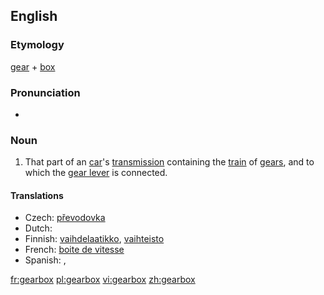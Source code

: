 ==English==

===Etymology===
[[gear]] + [[box]]

===Pronunciation===
*{{audio|en-us-gearbox.ogg|Audio (US)}}

===Noun===
{{wikipedia}}
{{en-noun|gearboxes}}

# That part of an [[car]]'s [[transmission]] containing the [[train]] of [[gears]], and to which the [[gear lever]] is connected.

====Translations====
{{trans-top|train of gears}}
* Czech: [[převodovka]] {{f}}
*Dutch: {{t|nl|versnellingsbak}}
*Finnish: [[vaihdelaatikko]], [[vaihteisto]]
*French: [[boite de vitesse]]
*Spanish: {{t|es|caja de cambios}}, {{t|es|caja de velocidades}}
{{trans-bottom}}

[[fr:gearbox]]
[[pl:gearbox]]
[[vi:gearbox]]
[[zh:gearbox]]